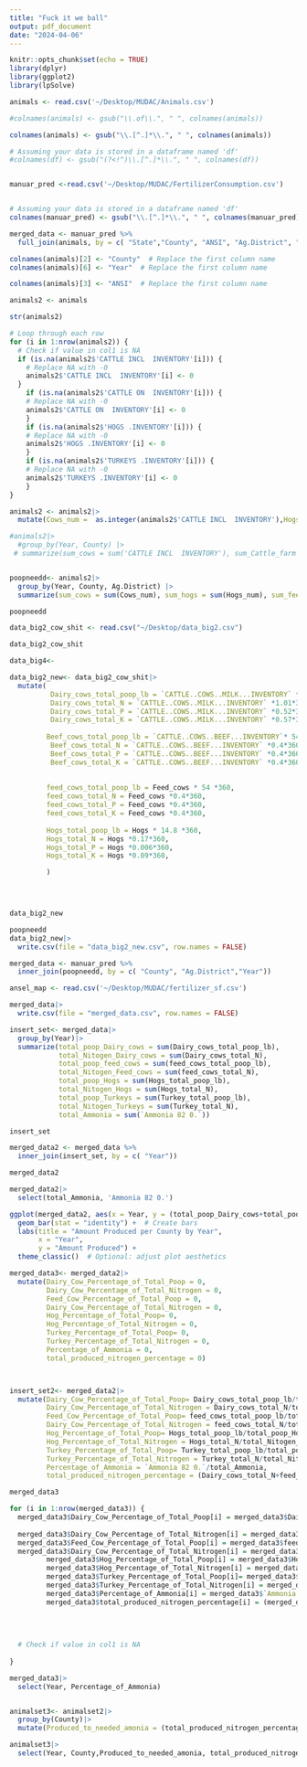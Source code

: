 ```yaml
---
title: "Fuck it we ball"
output: pdf_document
date: "2024-04-06"
---
```


```r
knitr::opts_chunk$set(echo = TRUE)
library(dplyr)
library(ggplot2)
library(lpSolve)
```


```r
animals <- read.csv('~/Desktop/MUDAC/Animals.csv')

#colnames(animals) <- gsub("\\.of\\.", " ", colnames(animals))
```


```r
colnames(animals) <- gsub("\\.[^.]*\\.", " ", colnames(animals))

# Assuming your data is stored in a dataframe named 'df'
#colnames(df) <- gsub("(?<!^)\\.[^.]*\\.", " ", colnames(df))



```


```r
manuar_pred <-read.csv('~/Desktop/MUDAC/FertilizerConsumption.csv') 


# Assuming your data is stored in a dataframe named 'df'
colnames(manuar_pred) <- gsub("\\.[^.]*\\.", " ", colnames(manuar_pred))


```


```r
merged_data <- manuar_pred %>% 
  full_join(animals, by = c( "State","County", "ANSI", "Ag.District", "Ag Code","Year"))


```


```r
colnames(animals)[2] <- "County"  # Replace the first column name
colnames(animals)[6] <- "Year"  # Replace the first column name

colnames(animals)[3] <- "ANSI"  # Replace the first column name


```


```r
animals2 <- animals

str(animals2)
```


```r
# Loop through each row
for (i in 1:nrow(animals2)) {
  # Check if value in col1 is NA
  if (is.na(animals2$'CATTLE INCL  INVENTORY'[i])) {
    # Replace NA with -0
    animals2$'CATTLE INCL  INVENTORY'[i] <- 0
  }
    if (is.na(animals2$'CATTLE ON  INVENTORY'[i])) {
    # Replace NA with -0
    animals2$'CATTLE ON  INVENTORY'[i] <- 0
    }
    if (is.na(animals2$'HOGS .INVENTORY'[i])) {
    # Replace NA with -0
    animals2$'HOGS .INVENTORY'[i] <- 0
    }
    if (is.na(animals2$'TURKEYS .INVENTORY'[i])) {
    # Replace NA with -0
    animals2$'TURKEYS .INVENTORY'[i] <- 0
    }
}
```


```r


animals2 <- animals2|>
  mutate(Cows_num =  as.integer(animals2$'CATTLE INCL  INVENTORY'),Hogs_num =  as.integer(animals2$'HOGS .INVENTORY'), cattle_on_feed =as.integer(animals2$'CATTLE ON  INVENTORY'), turkey_num = as.integer(animals2$'TURKEYS .INVENTORY'))


```


```r
#animals2|>
  #group_by(Year, County) |>
 # summarize(sum_cows = sum('CATTLE INCL  INVENTORY'), sum_Cattle_farm = sum('CATTLE ON  INVENTORY'), sum_Hogs = sum('HOGS .INVENTORY'), sum_Turkeys = sum('TURKEYS .INVENTORY'))


poopneedd<- animals2|>
  group_by(Year, County, Ag.District) |>
  summarize(sum_cows = sum(Cows_num), sum_hogs = sum(Hogs_num), sum_feed_cattle = sum(cattle_on_feed), sum_Turkeys = sum(turkey_num))
```


```r
poopneedd
```


```r
data_big2_cow_shit <- read.csv("~/Desktop/data_big2.csv")
```
```r
data_big2_cow_shit
```
```r
data_big4<- 
```


```r

data_big2_new<- data_big2_cow_shit|>
  mutate( 
          Dairy_cows_total_poop_lb = `CATTLE..COWS..MILK...INVENTORY` * 155 *360, 
          Dairy_cows_total_N = `CATTLE..COWS..MILK...INVENTORY` *1.01*360, 
          Dairy_cows_total_P = `CATTLE..COWS..MILK...INVENTORY` *0.52*360,  
          Dairy_cows_total_K = `CATTLE..COWS..MILK...INVENTORY` *0.57*360,
                   
         Beef_cows_total_poop_lb = `CATTLE..COWS..BEEF...INVENTORY`* 54 *360,  
          Beef_cows_total_N = `CATTLE..COWS..BEEF...INVENTORY` *0.4*360, 
          Beef_cows_total_P = `CATTLE..COWS..BEEF...INVENTORY` *0.4*360,  
          Beef_cows_total_K = `CATTLE..COWS..BEEF...INVENTORY` *0.4*360,
         
  
         feed_cows_total_poop_lb = Feed_cows * 54 *360, 
         feed_cows_total_N = Feed_cows *0.4*360, 
         feed_cows_total_P = Feed_cows *0.4*360,  
         feed_cows_total_K = Feed_cows *0.4*360,
         
         Hogs_total_poop_lb = Hogs * 14.8 *360, 
         Hogs_total_N = Hogs *0.17*360, 
         Hogs_total_P = Hogs *0.006*360,  
         Hogs_total_K = Hogs *0.09*360,

         )


  
```

```r
data_big2_new

```

```r
poopneedd
data_big2_new|>  
  write.csv(file = "data_big2_new.csv", row.names = FALSE)
```

```r
merged_data <- manuar_pred %>% 
  inner_join(poopneedd, by = c( "County", "Ag.District","Year"))
```




```r
ansel_map <- read.csv('~/Desktop/MUDAC/fertilizer_sf.csv')
```

```r
merged_data|>  
  write.csv(file = "merged_data.csv", row.names = FALSE)
```


```r
insert_set<- merged_data|>
  group_by(Year)|>
  summarize(total_poop_Dairy_cows = sum(Dairy_cows_total_poop_lb),
            total_Nitogen_Dairy_cows = sum(Dairy_cows_total_N), 
            total_poop_feed_cows = sum(feed_cows_total_poop_lb),
            total_Nitogen_Feed_cows = sum(feed_cows_total_N), 
            total_poop_Hogs = sum(Hogs_total_poop_lb), 
            total_Nitogen_Hogs = sum(Hogs_total_N), 
            total_poop_Turkeys = sum(Turkey_total_poop_lb), 
            total_Nitogen_Turkeys = sum(Turkey_total_N), 
            total_Ammonia = sum(`Ammonia 82 0.`))
```

```r
insert_set
```


```r
merged_data2 <- merged_data %>% 
  inner_join(insert_set, by = c( "Year"))
```


```r
merged_data2
```

```r


merged_data2|>
  select(total_Ammonia, 'Ammonia 82 0.')

```
```r

ggplot(merged_data2, aes(x = Year, y = (total_poop_Dairy_cows+total_poop_feed_cows+total_poop_Hogs+total_poop_Turkeys), fill = County)) +
  geom_bar(stat = "identity") +  # Create bars
  labs(title = "Amount Produced per County by Year",
       x = "Year",
       y = "Amount Produced") +
  theme_classic()  # Optional: adjust plot aesthetics
```



```r
merged_data3<- merged_data2|>
  mutate(Dairy_Cow_Percentage_of_Total_Poop = 0,
         Dairy_Cow_Percentage_of_Total_Nitrogen = 0,
         Feed_Cow_Percentage_of_Total_Poop = 0,
         Dairy_Cow_Percentage_of_Total_Nitrogen = 0,
         Hog_Percentage_of_Total_Poop= 0, 
         Hog_Percentage_of_Total_Nitrogen = 0,
         Turkey_Percentage_of_Total_Poop= 0, 
         Turkey_Percentage_of_Total_Nitrogen = 0,
         Percentage_of_Ammonia = 0,
         total_produced_nitrogen_percentage = 0)



insert_set2<- merged_data2|>
  mutate(Dairy_Cow_Percentage_of_Total_Poop= Dairy_cows_total_poop_lb/total_poop_Dairy_cows, 
         Dairy_Cow_Percentage_of_Total_Nitrogen = Dairy_cows_total_N/total_Nitogen_Dairy_cows,
         Feed_Cow_Percentage_of_Total_Poop= feed_cows_total_poop_lb/total_poop_feed_cows, 
         Dairy_Cow_Percentage_of_Total_Nitrogen = feed_cows_total_N/total_Nitogen_Feed_cows,
         Hog_Percentage_of_Total_Poop= Hogs_total_poop_lb/total_poop_Hogs, 
         Hog_Percentage_of_Total_Nitrogen = Hogs_total_N/total_Nitogen_Hogs,
         Turkey_Percentage_of_Total_Poop= Turkey_total_poop_lb/total_poop_Turkeys, 
         Turkey_Percentage_of_Total_Nitrogen = Turkey_total_N/total_Nitogen_Turkeys,
         Percentage_of_Ammonia = `Ammonia 82 0.`/total_Ammonia,
         total_produced_nitrogen_percentage = (Dairy_cows_total_N+feed_cows_total_N+Hogs_total_N+Turkey_total_N)/(total_Nitogen_Dairy_cows+total_Nitogen_Feed_cows+total_Nitogen_Hogs+total_Nitogen_Turkeys))
```

```r
merged_data3
```


```r
for (i in 1:nrow(merged_data3)) {
  merged_data3$Dairy_Cow_Percentage_of_Total_Poop[i] = merged_data3$Dairy_cows_total_poop_lb[i]/merged_data3$total_poop_Dairy_cows[i] 
        
  merged_data3$Dairy_Cow_Percentage_of_Total_Nitrogen[i] = merged_data3$Dairy_cows_total_N[i]/merged_data3$total_Nitogen_Dairy_cows[i]
  merged_data3$Feed_Cow_Percentage_of_Total_Poop[i] = merged_data3$feed_cows_total_poop_lb[i]/merged_data3$total_poop_feed_cows[i] 
  merged_data3$Dairy_Cow_Percentage_of_Total_Nitrogen[i] = merged_data3$feed_cows_total_N[i]/merged_data3$total_Nitogen_Feed_cows[i]
         merged_data3$Hog_Percentage_of_Total_Poop[i] = merged_data3$Hogs_total_poop_lb[i]/merged_data3$total_poop_Hogs[i] 
         merged_data3$Hog_Percentage_of_Total_Nitrogen[i] = merged_data3$Hogs_total_N[i]/merged_data3$total_Nitogen_Hogs[i]
         merged_data3$Turkey_Percentage_of_Total_Poop[i]= merged_data3$Turkey_total_poop_lb[i]/merged_data3$total_poop_Turkeys[i] 
         merged_data3$Turkey_Percentage_of_Total_Nitrogen[i] = merged_data3$Turkey_total_N[i]/merged_data3$total_Nitogen_Turkeys[i]
         merged_data3$Percentage_of_Ammonia[i] = merged_data3$`Ammonia 82 0.`[i]/merged_data3$total_Ammonia[i]
         merged_data3$total_produced_nitrogen_percentage[i] = (merged_data3$Dairy_cows_total_N[i] +merged_data3$feed_cows_total_N[i]+ merged_data3$Hogs_total_N[i]  + merged_data3$Turkey_total_N[i] )/(merged_data3$total_Nitogen_Dairy_cows[i] + merged_data3$total_Nitogen_Feed_cows[i] + merged_data3$total_Nitogen_Hogs[i] + merged_data3$total_Nitogen_Turkeys[i])
         
         
  
  
  # Check if value in col1 is NA
  
}
```

```r
merged_data3|>
  select(Year, Percentage_of_Ammonia)
```


```r
```

```r
animalset3<- animalset2|>
  group_by(County)|>
  mutate(Produced_to_needed_amonia = (total_produced_nitrogen_percentage-Percentage_of_Ammonia))

```


```r
animalset3|>
  select(Year, County,Produced_to_needed_amonia, total_produced_nitrogen_percentage, Percentage_of_Ammonia, `Ammonia 82 0.`,  total_Ammonia )
  
  
```
```r
  

```

